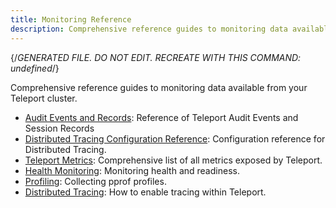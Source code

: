```yaml
---
title: Monitoring Reference
description: Comprehensive reference guides to monitoring data available from your Teleport cluster.
---
```


{/*GENERATED FILE. DO NOT EDIT. RECREATE WITH THIS COMMAND:
undefined*/}

Comprehensive reference guides to monitoring data available from your Teleport cluster.

- [Audit Events and Records](audit.mdx): Reference of Teleport Audit Events and Session Records
- [Distributed Tracing Configuration Reference](configuration.mdx): Configuration reference for Distributed Tracing.
- [Teleport Metrics](metrics.mdx): Comprehensive list of all metrics exposed by Teleport.
- [Health Monitoring](monitoring.mdx): Monitoring health and readiness.
- [Profiling](profiles.mdx): Collecting pprof profiles.
- [Distributed Tracing](tracing.mdx): How to enable tracing within Teleport.
